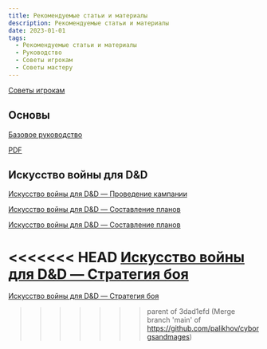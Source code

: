 ```yaml
---
title: Рекомендуемые статьи и материалы
description: Рекомендуемые статьи и материалы
date: 2023-01-01
tags:
  - Рекомендуемые статьи и материалы
  - Руководство
  - Советы игрокам
  - Советы мастеру
---
```


[Советы игрокам](/posts/articles/index-player-advice)


## Основы

[Базовое руководство](/posts/articles/players-basic-guide)

[PDF](https://cyborgsandmages.com/files/downloads/basic-player-manual.pdf)


## Искусство войны для D&D

[Искусство войны для D&D — Проведение кампании](/posts/articles/art-of-war-campaigns)

[Искусство войны для D&D — Составление планов](/posts/translations/art-of-war-making-plans)

[Искусство войны для D&D — Составление планов](/posts/articles/art-of-war-making-plans)

<<<<<<< HEAD
[Искусство войны для D&D — Стратегия боя](/posts/articles/art-of-war-for-dnd-strategy-of-combat)
=======
[Искусство войны для D&D — Стратегия боя](https://cyborgsandmages.com/posts/articles/art-of-war-for-dnd-strategy-of-combat)
>>>>>>> parent of 3dad1efd (Merge branch 'main' of https://github.com/palikhov/cyborgsandmages)
